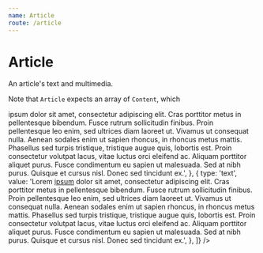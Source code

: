 ```yaml
---
name: Article
route: /article
---
```



# Article

An article's text and multimedia.

Note that `Article` expects an array of `Content`, which

<Props of={Article} />

<Playground>
  <Article
    dropcap={true}
    content={[
      {
        type: 'text',
        value:
          'Lorem <a href="https://dailybruin.com">ipsum</a> dolor sit amet, consectetur adipiscing elit. Cras porttitor metus in pellentesque bibendum. Fusce rutrum sollicitudin finibus. Proin pellentesque leo enim, sed ultrices diam laoreet ut. Vivamus ut consequat nulla. Aenean sodales enim ut sapien rhoncus, in rhoncus metus mattis. Phasellus sed turpis tristique, tristique augue quis, lobortis est. Proin consectetur volutpat lacus, vitae luctus orci eleifend ac. Aliquam porttitor aliquet purus. Fusce condimentum eu sapien ut malesuada. Sed at nibh purus. Quisque et cursus nisl. Donec sed tincidunt ex.',
      },
      {
        type: 'text',
        value:
          'Lorem <a href="https://dailybruin.com">ipsum</a> dolor sit amet, consectetur adipiscing elit. Cras porttitor metus in pellentesque bibendum. Fusce rutrum sollicitudin finibus. Proin pellentesque leo enim, sed ultrices diam laoreet ut. Vivamus ut consequat nulla. Aenean sodales enim ut sapien rhoncus, in rhoncus metus mattis. Phasellus sed turpis tristique, tristique augue quis, lobortis est. Proin consectetur volutpat lacus, vitae luctus orci eleifend ac. Aliquam porttitor aliquet purus. Fusce condimentum eu sapien ut malesuada. Sed at nibh purus. Quisque et cursus nisl. Donec sed tincidunt ex.',
      },
    ]}
  />
</Playground>
